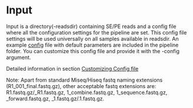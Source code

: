 Input
=====

Input is a directory(-readsdir) containing SE/PE reads and a config file where all the configuration settings for the pipeline are set. This config file settings will be used universally on all samples available in readsdir. An example [config](https://github.com/alipirani88/variant_calling_pipeline/blob/master/config) file with default parameters are included in the pipeline folder. You can customize this config file and provide it with the -config argument.

Detailed information in section [Customizing Config file](#customizing-config-file)

Note: Apart from standard Miseq/Hiseq fastq naming extensions (R1_001_final.fastq.gz), other acceptable fastq extensions are: R1.fastq.gz/_R1.fastq.gz, 1_combine.fastq.gz, 1_sequence.fastq.gz, _forward.fastq.gz, _1.fastq.gz/.1.fastq.gz.